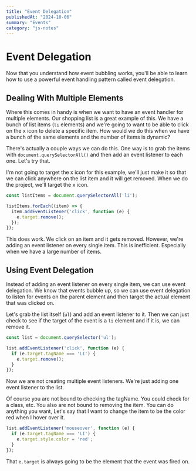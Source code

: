 ```yaml
---
title: "Event Delegation"
publishedAt: "2024-10-06"
summary: "Events"
category: "js-notes"
---
```

# Event Delegation

Now that you understand how event bubbling works, you'll be able to learn how to use a powerful event handling pattern called event delegation.

## Dealing With Multiple Elements

Where this comes in handy is when we want to have an event handler for multiple elements. Our shopping list is a great example of this. We have a bunch of list items (`li` elements) and we're going to want to be able to click on the x icon to delete a specific item. How would we do this when we have a bunch of the same elements and the number of items is dynamic?

There's actually a couple ways we can do this. One way is to grab the items with `document.querySelectorAll()` and then add an event listener to each one. Let's try that.

I'm not going to target the x icon for this example, we'll just make it so that we can click anywhere on the list item and it will get removed. When we do the project, we'll target the x icon.

```js
const listItems = document.querySelectorAll('li');

listItems.forEach((item) => {
  item.addEventListener('click', function (e) {
    e.target.remove();
  });
});
```

This does work. We click on an item and it gets removed. However, we're adding an event listener on every single item. This is inefficient. Especially when we have a large number of items.

## Using Event Delegation

Instead of adding an event listener on every single item, we can use event delegation. We know that events bubble up, so we can use event delegation to listen for events on the parent element and then target the actual element that was clicked on.

Let's grab the list itself (`ul`) and add an event listener to it. Then we can just check to see if the target of the event is a `li` element and if it is, we can remove it.

```js
const list = document.querySelector('ul');

list.addEventListener('click', function (e) {
  if (e.target.tagName === 'LI') {
    e.target.remove();
  }
});
```

Now we are not creating multiple event listeners. We're just adding one event listener to the list.

Of course you are not bound to checking the tagName. You could check for a class, etc. You also are not bound to removing the item. You can do anything you want, Let's say that I want to change the item to be the color red when I hover over it.

```js
list.addEventListener('mouseover', function (e) {
  if (e.target.tagName === 'LI') {
    e.target.style.color = 'red';
  }
});
```

That `e.target` is always going to be the element that the event was fired on.
